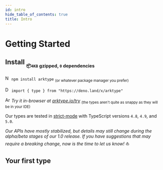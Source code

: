 ```yaml
---
id: intro
hide_table_of_contents: true
title: Intro
---
```



# Getting Started

<!-- @blockFrom:README.md:install -->

## Install <sub><sub>📦`4KB` gzipped, `0` dependencies</sub></sub>

<img src="./dev/arktype.io/static/img/npm.svg" alt="Npm Icon" height="16px" /> `npm
install arktype` <sub>(or whatever package manager you prefer)</sub>

<img src="./dev/arktype.io/static/img/deno.svg" alt="Deno Icon" height="16px" /> `import {
    type
} from "https://deno.land/x/arktype"`

<img
    src="./dev/arktype.io/static/img/logo.svg"
    alt="ArkType Icon"
    height="16px"
/> <i>Try it in-browser at [arktype.io/try](https://arktype.io/try)</i> <sub>
    (the types aren't quite as snappy as they will be in your IDE)
</sub>

Our types are tested in [strict-mode](https://www.typescriptlang.org/tsconfig#strict) with TypeScript versions `4.8`, `4.9`, and `5.0`.

_Our APIs have mostly stabilized, but details may still change during the alpha/beta stages of our 1.0 release. If you have suggestions that may require a breaking change, now is the time to let us know!_ ⛵

<!-- @blockEnd -->

## Your first type

<StackBlitzDemo embedId="type" />
